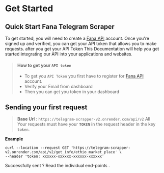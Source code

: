 # Get Started

## Quick Start Fana Telegram Scraper

To get started, you will need to create a [Fana API](https://fanaapi.com/api  "Fana API") account.  Once you're signed up and verified, you can get your API token that allows you to make requests. after you get your API Token This Documentation will help you get started integrating our API into your applications and websites.


> #### How to get your `API token`
> - To get you `API Token` you first have to register for [Fana API](https://fanaapi.com/api  "Fana API") account.
> - Verify your Email from dashboard 
> - Then you can get you token in your dashboard 

## Sending your first request

> **Base Url** : ` https://telegram-scrapper-v2.onrender.com/api/v2 ` 
All Your requests must have your **`TOKEN`** in the request header in the key `token`. 

**Example**
```curl
curl --location --request GET 'https://telegram-scrapper-v2.onrender.com/api/v2/get_info/ethio_market_place' \
--header 'token: xxxxxx-xxxxxx-xxxxxx-xxxxxx'
```

Successfully sent ? Read the individual end-points  .